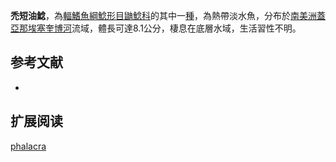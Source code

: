 {{Speciesbox
| name = 禿短油鯰
| image = 
| image_width = 250px
| status = NE
| status_system = IUCN3.1
| genus = Brachyglanis
| species = phalacra
| authority = [[Eigenmann|Eigenmann]], 1912
| synonyms = *''Breviglanis phalacra '',Eigenmann, 1910
}}

'''禿短油鯰'''，為[[輻鰭魚綱|輻鰭魚綱]][[鯰形目|鯰形目]][[鼬鯰科|鼬鯰科]]的其中一[[種|種]]，為熱帶淡水魚，分布於[[南美洲|南美洲]][[蓋亞那|蓋亞那]][[埃塞奎博河|埃塞奎博河]]流域，體長可達8.1公分，棲息在底層水域，生活習性不明。

==参考文献==
*{{FishBase_species|genus=Brachyglanis|species=phalacra|year=2015|month=6}}

== 扩展阅读 ==
{{refbegin}}
{{wikispecies-inline|Brachyglanis phalacra|禿短油鯰}}
{{refend}}
{{Taxonbar|from=Q5761280}}

[[Category:短油鯰屬|phalacra]]